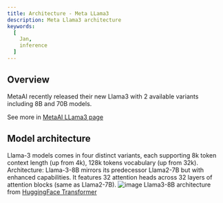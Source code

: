 ```yaml
---
title: Architecture - Meta LLama3
description: Meta Llama3 architecture
keywords:
  [
    Jan,
    inference
  ]
---
```


## Overview
MetaAI recently released their new Llama3 with 2 available variants including 8B and 70B models.

See more in [MetaAI LLama3 page](https://llama.meta.com/llama3/)

## Model architecture

Llama-3 models comes in four distinct variants, each supporting 8k token context length (up from 4k), 128k tokens vocabulary (up from 32k). Architecture: Llama-3-8B mirrors its predecessor Llama2-7B but with enhanced capabilities. It features 32 attention heads across 32 layers of attention blocks (same as Llama2-7B).
![image](../../_assets/llm_llama3_1.png)
Llama3-8B architecture from [HuggingFace Transformer](https://huggingface.co/docs/transformers/en/index)